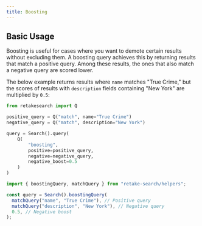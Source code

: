 ```yaml
---
title: Boosting
---
```


## Basic Usage

Boosting is useful for cases where you want to demote certain results without excluding them. A boosting query
achieves this by returning results that match a positive query. Among these results, the ones that also match a
negative query are scored lower.

The below example returns results where `name` matches "True Crime," but the scores of results with `description` fields containing
"New York" are multiplied by `0.5`:

<CodeGroup>

```python Python
from retakesearch import Q

positive_query = Q("match", name="True Crime")
negative_query = Q("match", description="New York")

query = Search().query(
    Q(
        "boosting",
        positive=positive_query,
        negative=negative_query,
        negative_boost=0.5
    )
)
```

```typescript Typescript
import { boostingQuery, matchQuery } from "retake-search/helpers";

const query = Search().boostingQuery(
  matchQuery("name", "True Crime"), // Positive query
  matchQuery("description", "New York"), // Negative query
  0.5, // Negative boost
);
```

</CodeGroup>
